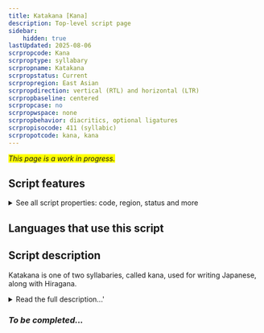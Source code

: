 ```yaml
---
title: Katakana [Kana]
description: Top-level script page
sidebar:
    hidden: true
lastUpdated: 2025-08-06
scrpropcode: Kana
scrproptype: syllabary
scrpropname: Katakana
scrpropstatus: Current
scrpropregion: East Asian
scrpropdirection: vertical (RTL) and horizontal (LTR)
scrpropbaseline: centered
scrpropcase: no
scrpropwspace: none
scrpropbehavior: diacritics, optional ligatures
scrpropisocode: 411 (syllabic)
scrpropotcode: kana, kana
---
```


<span style='background-color:yellow'>_This page is a work in progress._</span>


## Script features

<details>
<summary> See all script properties: code, region, status and more</summary>
<ScriptInfo />
</details>

## Languages that use this script

<WsList script='Kana' wsMax='5' />

## Script description

Katakana is one of two syllabaries, called kana, used for writing Japanese, along with Hiragana.

<details><summary>Read the full description...'</summary>_Not yet available._</details>

### _To be completed..._

